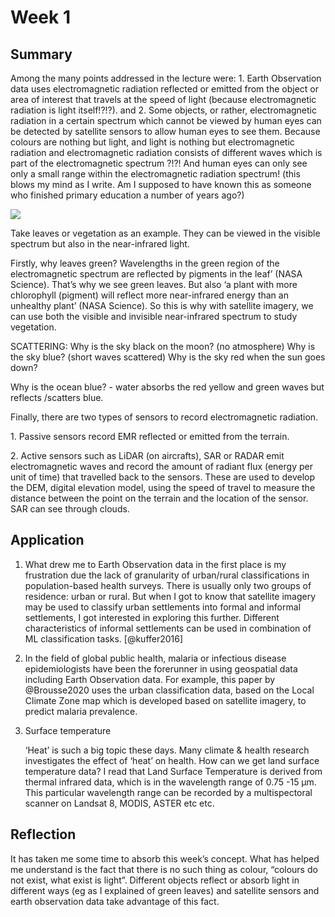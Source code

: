 # Week 1

## Summary

Among the many points addressed in the lecture were: 1. Earth Observation data uses electromagnetic radiation reflected or emitted from the object or area of interest that travels at the speed of light (because electromagnetic radiation is light itself!?!?). and 2. Some objects, or rather, electromagnetic radiation in a certain spectrum which cannot be viewed by human eyes can be detected by satellite sensors to allow human eyes to see them. Because colours are nothing but light, and light is nothing but electromagnetic radiation and electromagnetic radiation consists of different waves which is part of the electromagnetic spectrum ?!?! And human eyes can only see only a small range within the electromagnetic radiation spectrum! (this blows my mind as I write. Am I supposed to have known this as someone who finished primary education a number of years ago?)

![](light%20electromagnetic%20radiation.png)

Take leaves or vegetation as an example. They can be viewed in the visible spectrum but also in the near-infrared light.

Firstly, why leaves green? Wavelengths in the green region of the electromagnetic spectrum are reflected by pigments in the leaf' (NASA Science). That's why we see green leaves. But also 'a plant with more chlorophyll (pigment) will reflect more near-infrared energy than an unhealthy plant' (NASA Science). So this is why with satellite imagery, we can use both the visible and invisible near-infrared spectrum to study vegetation.

SCATTERING: Why is the sky black on the moon? (no atmosphere) Why is the sky blue? (short waves scattered) Why is the sky red when the sun goes down?

Why is the ocean blue? - water absorbs the red yellow and green waves but reflects /scatters blue.

Finally, there are two types of sensors to record electromagnetic radiation.

1\. Passive sensors record EMR reflected or emitted from the terrain.

2\. Active sensors such as LiDAR (on aircrafts), SAR or RADAR emit electromagnetic waves and record the amount of radiant flux (energy per unit of time) that travelled back to the sensors. These are used to develop the DEM, digital elevation model, using the speed of travel to measure the distance between the point on the terrain and the location of the sensor. SAR can see through clouds.

## Application

1.  What drew me to Earth Observation data in the first place is my frustration due the lack of granularity of urban/rural classifications in population-based health surveys. There is usually only two groups of residence: urban or rural. But when I got to know that satellite imagery may be used to classify urban settlements into formal and informal settlements, I got interested in exploring this further. Different characteristics of informal settlements can be used in combination of ML classification tasks. [@kuffer2016]

2.  In the field of global public health, malaria or infectious disease epidemiologists have been the forerunner in using geospatial data including Earth Observation data. For example, this paper by @Brousse2020 uses the urban classification data, based on the Local Climate Zone map which is developed based on satellite imagery, to predict malaria prevalence.

3.  Surface temperature

    'Heat' is such a big topic these days. Many climate & health research investigates the effect of 'heat' on health. How can we get land surface temperature data? I read that Land Surface Temperature is derived from thermal infrared data, which is in the wavelength range of 0.75 -15 μm. This particular wavelength range can be recorded by a multispectoral scanner on Landsat 8, MODIS, ASTER etc etc.

## Reflection

It has taken me some time to absorb this week's concept. What has helped me understand is the fact that there is no such thing as colour, "colours do not exist, what exist is light". Different objects reflect or absorb light in different ways (eg as I explained of green leaves) and satellite sensors and earth observation data take advantage of this fact.
